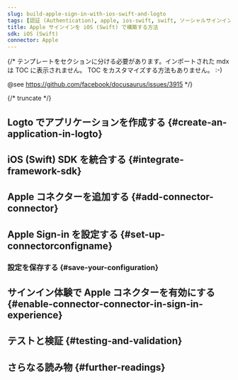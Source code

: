 ```yaml
---
slug: build-apple-sign-in-with-ios-swift-and-logto
tags: [認証 (Authentication), apple, ios-swift, swift, ソーシャルサインイン, サインイン, ログイン]
title: Apple サインインを iOS (Swift) で構築する方法
sdk: iOS (Swift)
connector: Apple
---
```


{/*
  テンプレートをセクションに分ける必要があります。インポートされた mdx は TOC に表示されません。
  TOC をカスタマイズする方法もありません。 :-)

  @see https://github.com/facebook/docusaurus/issues/3915
*/}




{/* truncate */}

<Intro connector={connector} sdk="iOS (Swift)" link="https://developer.apple.com/ios" />

## Logto でアプリケーションを作成する \{#create-an-application-in-logto}

<CreateApplication type="Native app" framework="iOS (Swift)" />

## iOS (Swift) SDK を統合する \{#integrate-framework-sdk}

<IntegrateSdk />

## Apple コネクターを追加する \{#add-connector-connector}

<AddSocialConnector connector={connector} framework="iOS (Swift)" />

## Apple Sign-in を設定する \{#set-up-connectorconfigname}

<ConnectorGuide />

### 設定を保存する \{#save-your-configuration}

<SaveYourConfiguration connector={connector} />

## サインイン体験で Apple コネクターを有効にする \{#enable-connector-connector-in-sign-in-experience}

<EnableSocialConnector connector={connector} />

## テストと検証 \{#testing-and-validation}

<TestingAndValidation connector={connector} sdk="iOS (Swift)" />

## さらなる読み物 \{#further-readings}

<FurtherReadings />
